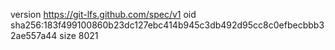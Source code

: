 version https://git-lfs.github.com/spec/v1
oid sha256:183f499100860b23dc127ebc414b945c3db492d95cc8c0efbecbbb32ae557a44
size 8021
